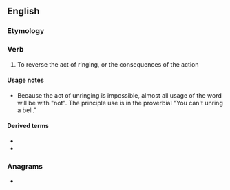 ==English==

===Etymology===
{{prefix|un|ring|lang=en}}

===Verb===
{{en-verb|unrings|unringing|unrung}}

# To reverse the act of ringing, or the consequences of the action

====Usage notes====
* Because the act of unringing is impossible, almost all usage of the word will be with "not". The principle use is in the proverbial "You can't unring a bell."

====Derived terms====
* {{l|en|unring a bell}}
* {{l|en|you can't unring a bell}}

===Anagrams===
* {{anagrams|en|urning}}